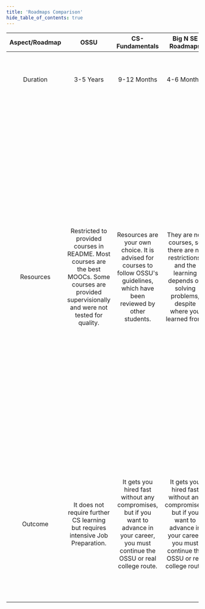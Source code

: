 ```yaml
---
title: 'Roadmaps Comparison'
hide_table_of_contents: true
---
```


| Aspect/Roadmap |                                                                         OSSU                                                                          |                                                               CS-Fundamentals                                                                |                                                              Big N SE Roadmaps                                                               |                                                                                                                                                                                                                                                           Note                                                                                                                                                                                                                                                           |
| :------------: | :---------------------------------------------------------------------------------------------------------------------------------------------------: | :------------------------------------------------------------------------------------------------------------------------------------------: | :------------------------------------------------------------------------------------------------------------------------------------------: | :----------------------------------------------------------------------------------------------------------------------------------------------------------------------------------------------------------------------------------------------------------------------------------------------------------------------------------------------------------------------------------------------------------------------------------------------------------------------------------------------------------------------: |
|    Duration    |                                                                       3-5 Years                                                                       |                                                                 9-12 Months                                                                  |                                                                 4-6 Months.                                                                  |                                                                                                                                                                                                                     Low and high estimated completion time for fresh students with no CS background.                                                                                                                                                                                                                     |
|   Resources    | Restricted to provided courses in README. Most courses are the best MOOCs. Some courses are provided supervisionally and were not tested for quality. |      Resources are your own choice. It is advised for courses to follow OSSU's guidelines, which have been reviewed by other students.       |      They are not courses, so there are no restrictions, and the learning depends on solving problems, despite where you learned from.       | OSSU provides the best courses from the start (python for everybody) until (Programming Languages Course), and some courses start to degrade in quality, like Alberta's courses, so it is better to study them from NPTEL or other good quality courses. For the Stanford Algorithms course, the comparison is left for everyone between it and Princeton Algorithms: either theoretical-based or practical-based, as Stanford is language-agnostic, but Princeton is in Java. A lot of courses are similar, like OSTEP. |
|    Outcome     |                                    It does not require further CS learning but requires intensive Job Preparation.                                    | It gets you hired fast without any compromises, but if you want to advance in your career, you must continue the OSSU or real college route. | It gets you hired fast without any compromises, but if you want to advance in your career, you must continue the OSSU or real college route. |                                                                                                                           It is the fastest way to get hired in Big Tech, but it teaches the bare minimum of everything. If you want to advance in your career, you must continue the OSSU or real college route. No one in the community has taken this route so far to conclude everything.                                                                                                                            |

